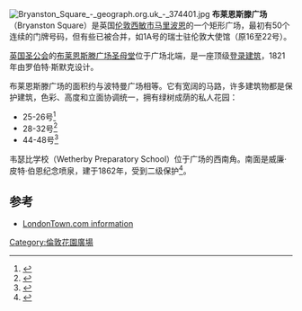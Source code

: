 [[File:Bryanston_Square_-_geograph.org.uk_-_374401.jpg|thumb]]
'''布莱恩斯滕广场'''（Bryanston Square）是英国[[伦敦|伦敦]][[西敏市|西敏市]][[马里波恩|马里波恩]]的一个矩形广场，最初有50个连续的门牌号码，但有些已被合并，如1A号的瑞士驻伦敦大使馆（原16至22号）。

[[英国圣公会|英国圣公会]]的[[布莱恩斯滕广场圣母堂|布莱恩斯滕广场圣母堂]]位于广场北端，是一座顶级[[登录建筑|登录建筑]]，1821年由罗伯特·斯默克设计。  

布莱恩斯滕广场的面积约与波特曼广场相等。它有宽阔的马路，许多建筑物都是保护建筑，色彩、高度和立面协调统一，拥有绿树成荫的私人花园：
*25-26号<ref name=eh1>{{NHLE|num=1066353}}</ref>
*28-32号<ref name=eh2>{{NHLE|num=1066354}}</ref>
*44-48号<ref name=eh3>{{NHLE|num=1066355}}</ref>

韦瑟比学校（Wetherby Preparatory School）位于广场的西南角。南面是威廉·皮特·伯恩纪念喷泉，建于1862年，受到二级保护<ref>{{cite web|url=http://www.britishlistedbuildings.co.uk/en-208884-william-pitt-byrne-memorial-fountain-pad/map?show=streetview|title=William Pitt Byrne Memorial Fountain, Paddington|work=British Listed Buildings Online|accessdate=2011-03-01|archive-date=2012-05-29|archive-url=https://web.archive.org/web/20120529183348/http://www.britishlistedbuildings.co.uk/en-208884-william-pitt-byrne-memorial-fountain-pad/map?show=streetview|dead-url=no}}</ref>。

==参考==
{{Reflist}}
* [http://www.londontown.com/LondonStreets/bryanston_square_7ee.html LondonTown.com information] {{Wayback|url=http://www.londontown.com/LondonStreets/bryanston_square_7ee.html |date=20160305011349 }}
{{coord|51|31|03|N|0|09|39|W|region:GB_type:landmark|display=title}}

[[Category:倫敦花園廣場|Category:倫敦花園廣場]]